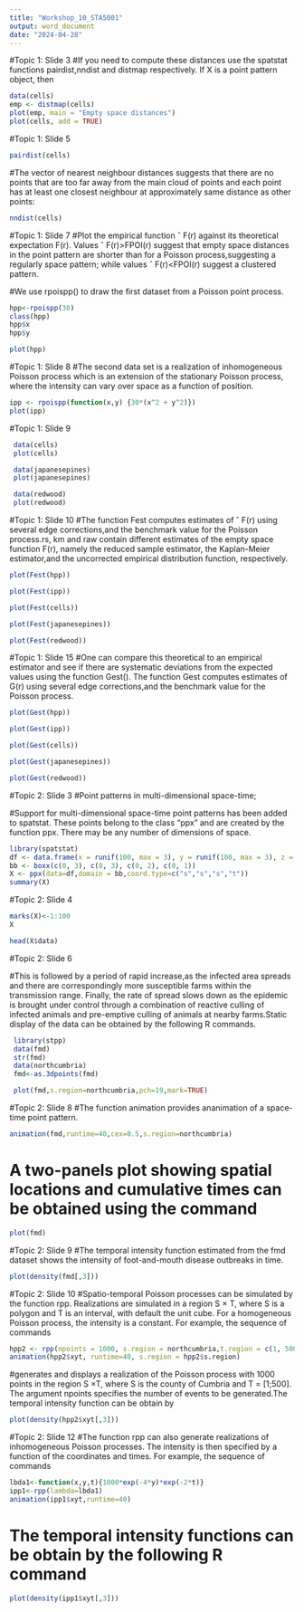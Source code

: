 ---
title: "Workshop_10_STA5001"
output: word_document
date: "2024-04-28"
---


#Topic 1: Slide 3
#If you need to compute these distances use the spatstat functions pairdist,nndist and distmap respectively. If X is a point pattern object, then
```{r}

data(cells)
emp <- distmap(cells)
plot(emp, main = "Empty space distances")
plot(cells, add = TRUE)


```

#Topic 1: Slide 5


```{r}
pairdist(cells)

```

#The vector of nearest neighbour distances suggests that there are no points that are too far away from the main cloud of points and each point has at least one closest neighbour at approximately same distance as other points:


```{r}
nndist(cells)

```


#Topic 1: Slide 7
#Plot the empirical function ˆ F(r) against its theoretical expectation F(r). Values ˆ F(r)>FPOI(r) suggest that empty space distances in the point pattern are shorter than for a Poisson process,suggesting a regularly space pattern; while values ˆ F(r)<FPOI(r) suggest a clustered pattern.
 
 
#We use rpoispp() to draw the first dataset from a Poisson point process.
```{r}
hpp<-rpoispp(30)
class(hpp)
hpp$x
hpp$y

```



```{r}

plot(hpp)
```

#Topic 1: Slide 8
#The second data set is a realization of inhomogeneous Poisson process which is an extension of the stationary Poisson process, where the intensity can vary over space as a function of position.


```{r}
ipp <- rpoispp(function(x,y) {30*(x^2 + y^2)})
plot(ipp)
```


#Topic 1: Slide 9
```{r}
 data(cells)
 plot(cells)

```




```{r}

 data(japanesepines)
 plot(japanesepines)

```




```{r}

 data(redwood)
 plot(redwood)
```


#Topic 1: Slide 10
#The function Fest computes estimates of ˆ F(r) using several edge corrections,and the benchmark value for the Poisson process.rs, km and raw contain different estimates of the empty space function F(r), namely the reduced sample estimator, the Kaplan-Meier estimator,and the uncorrected empirical distribution function, respectively.

```{r}

plot(Fest(hpp))
```




```{r}

plot(Fest(ipp))
```


```{r}
plot(Fest(cells))
```



```{r}
plot(Fest(japanesepines))
```



```{r}
plot(Fest(redwood))
```

#Topic 1: Slide 15
#One can compare this theoretical to an empirical estimator and see if there are systematic deviations from the expected values using the function Gest(). The function Gest computes estimates of G(r) using several edge corrections,and the benchmark value for the Poisson process.

```{r}
plot(Gest(hpp))
```


```{r}
plot(Gest(ipp))
```


```{r}
plot(Gest(cells))
```


```{r}
plot(Gest(japanesepines))
```



```{r}
plot(Gest(redwood))
```




#Topic 2: Slide 3
#Point patterns in multi-dimensional space-time;

#Support for multi-dimensional space-time point patterns has been added to spatstat. These points belong to the class "ppx" and are created by the function ppx. There may be any number of dimensions of space.

```{r}
library(spatstat)
df <- data.frame(x = runif(100, max = 3), y = runif(100, max = 3), z = runif(100, max = 2), t = runif(100))
bb <- boxx(c(0, 3), c(0, 3), c(0, 2), c(0, 1))
X <- ppx(data=df,domain = bb,coord.type=c("s","s","s","t"))
summary(X)

```


#Topic 2: Slide 4
```{r}
marks(X)<-1:100
X

```


```{r}
head(X$data)
```


#Topic 2: Slide 6

#This is followed by a period of rapid increase,as the infected area spreads and there are correspondingly more susceptible farms within the transmission range. Finally, the rate of spread slows down as the epidemic is brought under control through a combination of reactive culling of infected animals and pre-emptive culling of animals at nearby farms.Static display of the data can be obtained by the following R commands.



```{r}
 library(stpp)
 data(fmd)
 str(fmd)
 data(northcumbria)
 fmd<-as.3dpoints(fmd)

```

```{r}

 plot(fmd,s.region=northcumbria,pch=19,mark=TRUE)

```

#Topic 2: Slide 8
#The function animation provides ananimation of a space-time point pattern.
```{r}

animation(fmd,runtime=40,cex=0.5,s.region=northcumbria)

```


# A two-panels plot showing spatial locations and cumulative times can be obtained using the command

```{r}

plot(fmd)

```




#Topic 2: Slide 9
#The temporal intensity function estimated from the fmd dataset shows the intensity of foot-and-mouth disease outbreaks in time.

```{r}

plot(density(fmd[,3]))

```




#Topic 2: Slide 10
#Spatio-temporal Poisson processes can be simulated by the function rpp. Realizations are simulated in a region S × T, where S is a polygon and T is an interval, with default the unit cube. For a homogeneous Poisson process, the intensity is a constant. For example, the sequence of commands

```{r}
hpp2 <- rpp(npoints = 1000, s.region = northcumbria,t.region = c(1, 500), discrete.time = TRUE)
animation(hpp2$xyt, runtime=40, s.region = hpp2$s.region)

```

#generates and displays a realization of the Poisson process with 1000 points in the region S ×T, where S is the county of Cumbria and T = [1;500]. The argument npoints specifies the number of events to be generated.The temporal intensity function can be obtain by
```{r}
plot(density(hpp2$xyt[,3]))

```



#Topic 2: Slide 12
#The function rpp can also generate realizations of inhomogeneous Poisson processes. The intensity is then specified by a function of the coordinates and times. For example, the sequence of commands

```{r}
lbda1<-function(x,y,t){1000*exp(-4*y)*exp(-2*t)}
ipp1<-rpp(lambda=lbda1)
animation(ipp1$xyt,runtime=40)

```



# The temporal intensity functions can be obtain by the following R command

```{r}
plot(density(ipp1$xyt[,3]))

```




